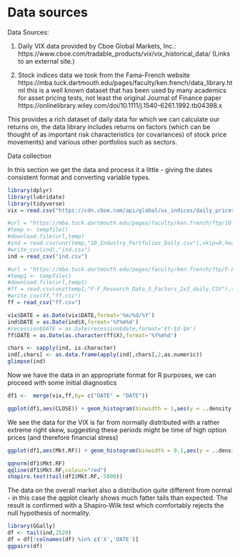 # Data sources

Data Sources: 

1. Daily VIX data provided by Cboe Global Markets, Inc.: https://www.cboe.com/tradable_products/vix/vix_historical_data/ (Links to an external site.) 

2. Stock indices data we took from the Fama-French website https://mba.tuck.dartmouth.edu/pages/faculty/ken.french/data_library.html this is a well known dataset that has been used by many academics for asset pricing tests, not least the original Journal of Finance paper https://onlinelibrary.wiley.com/doi/10.1111/j.1540-6261.1992.tb04398.x 

This provides a rich dataset of daily data for which we can calculate our returns on, the data library includes returns on factors (which can be thought of as important risk characteristics (or covariances) of stock price movements) and various other portfolios such as sectors.

Data collection

In this section we get the data and process it a little - giving the dates consistent format and converting variable types.

```r
library(dplyr)
library(lubridate)
library(tidyverse)
vix = read.csv("https://cdn.cboe.com/api/global/us_indices/daily_prices/VIX_History.csv")

#url = "https://mba.tuck.dartmouth.edu/pages/faculty/ken.french/ftp/10_Industry_Portfolios_daily_CSV.zip"
#temp <- tempfile()
#download.file(url,temp)
#ind = read.csv(unz(temp,"10_Industry_Portfolios_Daily.csv"),skip=9,header=TRUE)
#write_csv(ind),"ind.csv")
ind = read_csv("ind.csv")

#url = "https://mba.tuck.dartmouth.edu/pages/faculty/ken.french/ftp/F-F_Research_Data_5_Factors_2x3_daily_CS#V.zip"
#temp1 <- tempfile()
#download.file(url,temp1)
#ff = read.csv(unz(temp1,"F-F_Research_Data_5_Factors_2x3_daily.CSV"),skip=3,header=TRUE)
#write_csv(ff,"ff.csv")
ff = read_csv("ff.csv")

vix$DATE = as.Date(vix$DATE,format='%m/%d/%Y')
ind$DATE = as.Date(ind$X,format='%Y%m%d')
#recession$DATE = as.Date(recession$date,format='$Y-$d-$m')
ff$DATE = as.Date(as.character(ff$X),format='%Y%m%d')

chars <- sapply(ind, is.character)
ind[,chars] <- as.data.frame(apply(ind[,chars],2,as.numeric))
glimpse(ind)

```

Now we have the data in an appropriate format for R purposes, we can proceed with some initial diagnostics

```r
df1 <-  merge(vix,ff,by= c("DATE" = "DATE"))

ggplot(df1,aes(CLOSE)) + geom_histogram(binwidth = 1,aes(y = ..density..)) +  geom_density(lwd = 1.5,color="blue") + stat_function(fun = dnorm, args = list(mean = mean(df1$CLOSE),sd = sd(df1$CLOSE)),color = "red", lwd = 1.5)
```

We see the data for the VIX is far from normally distributed with a rather extreme right skew, suggesting these periods might be time of high option prices (and therefore financial stress)


```r
ggplot(df1,aes(Mkt.RF)) + geom_histogram(binwidth = 0.1,aes(y = ..density..)) +  geom_density(lwd = 1.5,color="blue") + stat_function(fun = dnorm, args = list(mean = mean(df1$Mkt.RF),sd = sd(df1$Mkt.RF)),color = "red", lwd = 1.5)

qqnorm(df1$Mkt.RF)
qqline(df1$Mkt.RF,colour="red")
shapiro.test(tail(df1$Mkt.RF,-5000))
```

The data on the overall market also a distribution quite different from normal - in this case the qqplot clearly shows much fatter tails than expected. The result is confirmed with a Shapiro-Wilk test which comfortably rejects the null hypothesis of normality. 

```r
library(GGally)
df <- tail(ind,2520)
df = df[!colnames(df) %in% c('X','DATE')]
ggpairs(df)
```


